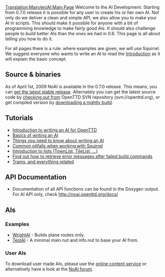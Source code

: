 {{es/Traducción|AI:Main Page|0}}
{{en/Note|The user page is here: [[Main/en/AI settings]]}}
[[Translation:Main/en/AI:Main Page]]
{{en/NoAI}}
Welcome to the AI Development. Starting from 0.7.0 release it is possible for any user to create his or her own AI. Not only do we deliver a clean and simple API, we also allow you to make your AI in scripts. This should make it possible for anyone with a bit of programming knowledge to make fairly good AIs. It should also challenge people to build better AIs than the ones we had in 0.6. This page is all about telling you how to do it.

For all pages there is a rule: where examples are given, we will use Squirrel. We suggest everyone who wants to write an AI to read the [[Main/en/AI:Introduction|Introduction]] as it will explain the basic concept.

== Source & binaries ==
As of April 1st, 2009 NoAI is available in the 0.7.0 release. This means, you can [http://www.openttd.org/en/download-stable get the latest stable release]. Alternately you can get the latest source code by [[Main/en/FAQ development#How do I get the SVN version then.3F|checking out from]] OpenTTD SVN repository (svn://openttd.org), or get compiled version by [http://www.openttd.org/en/download-trunk downloading a nightly build].

== Tutorials ==
* [[Main/en/AI:Introduction|Introduction to writing an AI for OpenTTD]]
* [[Main/en/AI:Basics|Basics of writing an AI]]
* [[Main/en/AI:Need To Know|Things you need to know about writing an AI]]
* [[Main/en/AI:SQ pitfalls|Common pitfalls when working with Squirrel]]
* [[Main/en/AI:Lists|Introduction to lists (TownList, TileList, ...)]]
* [[Main/en/AI:Last Error|Find out how to retrieve error messages after failed build commands]]
* [[Main/en/AI:Trams|Trams, and everything related]]

== API Documentation ==
* Documentation of all API functions can be found in the Doxygen output. For AI API only, check http://noai.openttd.org/docs/

== AIs ==
=== Examples ===
* [[Main/en/AI:WrightAI|WrightAI]] - Builds plane routes only.
* [[Main/en/AI:TestAI|TestAI]] - A minimal main.nut and info.nut to base your AI from.

=== User AIs ===
To download user made AIs, please use the [[Main/en/Content Service|online content service]] or alternatively have a look at the [http://www.tt-forums.net/viewforum.php?f=65 NoAI forum].
{{en/Feature|0.7}}